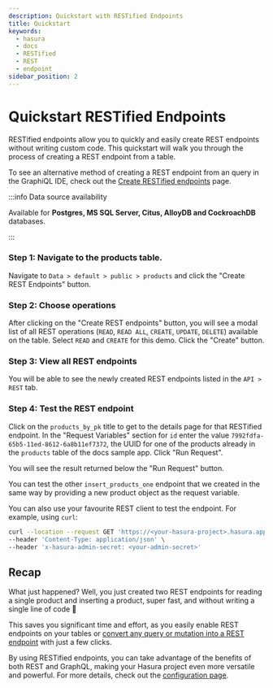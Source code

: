 ```yaml
---
description: Quickstart with RESTified Endpoints
title: Quickstart
keywords:
  - hasura
  - docs
  - RESTified
  - REST
  - endpoint
sidebar_position: 2
---
```



# Quickstart RESTified Endpoints

RESTified endpoints allow you to quickly and easily create REST endpoints without writing custom code. This quickstart
will walk you through the process of creating a REST endpoint from a table.

To see an alternative method of creating a REST endpoint from an query in the GraphiQL IDE, check out the
[Create RESTified endpoints](/restified/create.mdx#create-from-graphiql) page.

:::info Data source availability

Available for **Postgres, MS SQL Server, Citus, AlloyDB and CockroachDB** databases.

:::

<SampleAppBlock dependent />

### Step 1: Navigate to the products table.

Navigate to `Data > default > public > products` and click the "Create REST Endpoints" button.


<Thumbnail
  src="/img/restified/restified-create-from-table-btn.png"
  alt="Create RESTified Endpoint"
/>

### Step 2: Choose operations

After clicking on the "Create REST endpoints" button, you will see a modal list of all REST operations (`READ`, `READ
 ALL`, `CREATE`, `UPDATE`, `DELETE`) available on the table. Select `READ` and `CREATE` for this demo. Click the
"Create" button.

<Thumbnail
  src="/img/restified/restified-modal-from-table.png"
  alt="Create RESTified Endpoint"
  width="400px"
/>

### Step 3: View all REST endpoints

You will be able to see the newly created REST endpoints listed in the `API > REST` tab.

<Thumbnail
  src="/img/restified/restified-tracked-table-view.png"
  alt="Create RESTified Endpoint"
  width="1000px"
/>

### Step 4: Test the REST endpoint

Click on the `products_by_pk` title to get to the details page for that RESTified endpoint. In the "Request
Variables" section for `id` enter the value `7992fdfa-65b5-11ed-8612-6a8b11ef7372`, the UUID for one of the products
already in the `products` table of the docs sample app. Click "Run Request".

<Thumbnail
  src="/img/restified/restified-test.png"
  alt="Create RESTified Endpoint"
  width="1000px"
/>

You will see the result returned below the "Run Request" button.

You can test the other `insert_products_one` endpoint that we created in the same way by providing a new product
object as the request variable.

You can also use your favourite REST client to test the endpoint. For example, using `curl`:

```bash
curl --location --request GET 'https://<your-hasura-project>.hasura.app/api/rest/products/7992fdfa-65b5-11ed-8612-6a8b11ef7372' \
--header 'Content-Type: application/json' \
--header 'x-hasura-admin-secret: <your-admin-secret>'
```

## Recap

What just happened? Well, you just created two REST endpoints for reading a single product and inserting a product, 
super fast, and without writing a single line of code 🎉

This saves you significant time and effort, as you easily enable REST endpoints on your tables or [convert any query
or mutation into a REST endpoint](/restified/create.mdx) with just a few clicks.

By using RESTified endpoints, you can take advantage of the benefits of both REST and GraphQL, making your Hasura
project even more versatile and powerful. For more details, check out the
[configuration page](/restified/restified-config.mdx).
